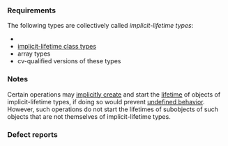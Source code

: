 {{cpp/named req/title|ImplicitLifetimeType}}
{{cpp/named req/navbar}}

{{cpp/named req/core cat note}}

===Requirements===
The following types are collectively called ''implicit-lifetime types'':
* {{rlp|ScalarType|scalar types}}
* [[cpp/language/classes#Implicit-lifetime class|implicit-lifetime class types]]
* array types
* cv-qualified versions of these types

===Notes===
Certain operations may [[cpp/language/object#Object creation|implicitly create]] and start the [[cpp/language/lifetime|lifetime]] of objects of implicit-lifetime types, if doing so would prevent [[cpp/language/ub|undefined behavior]]. However, such operations do not start the lifetimes of subobjects of such objects that are not themselves of implicit-lifetime types.

===Defect reports===
{{dr list begin}}
{{dr list item|wg=cwg|dr=2489|std=C++20|before=an operation that begins the lifetime of a {{c/core|char}} array implicitly creates objects|after=it does not}}
{{dr list end}}

{{langlinks|de|es|fr|it|ja|pt|ru|zh}}